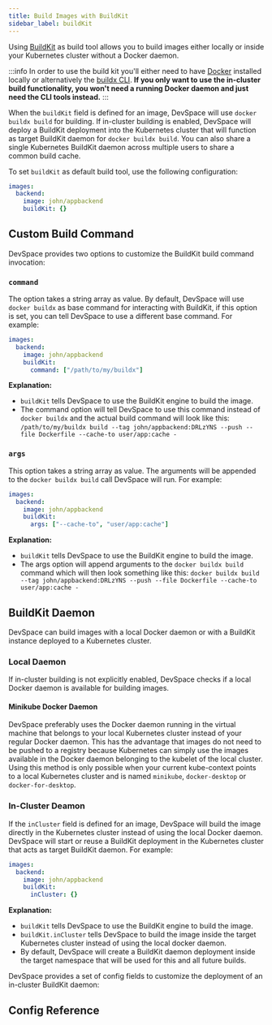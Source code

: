 ```yaml
---
title: Build Images with BuildKit
sidebar_label: buildKit
---
```





Using [BuildKit](https://github.com/moby/buildkit) as build tool allows you to build images either locally or inside your Kubernetes cluster without a Docker daemon. 

:::info
In order to use the build kit you'll either need to have [Docker](https://docs.docker.com/get-docker/) installed locally or alternatively the [buildx CLI](https://github.com/docker/buildx/releases). **If you only want to use the in-cluster build functionality, you won't need a running Docker daemon and just need the CLI tools instead.** 
:::

When the `buildKit` field is defined for an image, DevSpace will use `docker buildx build` for building. If in-cluster building is enabled, DevSpace will deploy a BuildKit deployment into the Kubernetes cluster that will function as target BuildKit daemon for `docker buildx build`. You can also share a single Kubernetes BuildKit daemon across multiple users to share a common build cache.  

To set `buildKit` as default build tool, use the following configuration:
```yaml
images:
  backend:
    image: john/appbackend
    buildKit: {}
```


## Custom Build Command
DevSpace provides two options to customize the BuildKit build command invocation:

### `command`
The option takes a string array as value. By default, DevSpace will use `docker buildx` as base command for interacting with BuildKit, if this option is set, you can tell DevSpace to use a different base command. For example:
```yaml
images:
  backend:
    image: john/appbackend
    buildKit: 
      command: ["/path/to/my/buildx"]
```
**Explanation:**
- `buildKit` tells DevSpace to use the BuildKit engine to build the image.
- The command option will tell DevSpace to use this command instead of `docker buildx` and the actual build command will look like this: `/path/to/my/buildx build --tag john/appbackend:DRLzYNS --push --file Dockerfile --cache-to user/app:cache -`


### `args`
This option takes a string array as value. The arguments will be appended to the `docker buildx build` call DevSpace will run. For example:
```yaml
images:
  backend:
    image: john/appbackend
    buildKit: 
      args: ["--cache-to", "user/app:cache"]
```

**Explanation:**
- `buildKit` tells DevSpace to use the BuildKit engine to build the image.
- The args option will append arguments to the `docker buildx build` command which will then look something like this: `docker buildx build --tag john/appbackend:DRLzYNS --push --file Dockerfile --cache-to user/app:cache -`


## BuildKit Daemon
DevSpace can build images with a local Docker daemon or with a BuildKit instance deployed to a Kubernetes cluster.

### Local Daemon
If in-cluster building is not explicitly enabled, DevSpace checks if a local Docker daemon is available for building images.

#### Minikube Docker Daemon
DevSpace preferably uses the Docker daemon running in the virtual machine that belongs to your local Kubernetes cluster instead of your regular Docker daemon. This has the advantage that images do not need to be pushed to a registry because Kubernetes can simply use the images available in the Docker daemon belonging to the kubelet of the local cluster. Using this method is only possible when your current kube-context points to a local Kubernetes cluster and is named `minikube`, `docker-desktop` or `docker-for-desktop`.


### In-Cluster Deamon
If the `inCluster` field is defined for an image, DevSpace will build the image directly in the Kubernetes cluster instead of using the local Docker daemon. DevSpace will start or reuse a BuildKit deployment in the Kubernetes cluster that acts as target BuildKit daemon. For example:
```yaml
images:
  backend:
    image: john/appbackend
    buildKit:
      inCluster: {}
```

**Explanation:**
- `buildKit` tells DevSpace to use the BuildKit engine to build the image.
- `buildKit.inCluster` tells DevSpace to build the image inside the target Kubernetes cluster instead of using the local docker daemon.
- By default, DevSpace will create a BuildKit daemon deployment inside the target namespace that will be used for this and all future builds.

DevSpace provides a set of config fields to customize the deployment of an in-cluster BuildKit daemon:

<InClusterConfigPartial/>


## Config Reference

<ConfigPartial/>

